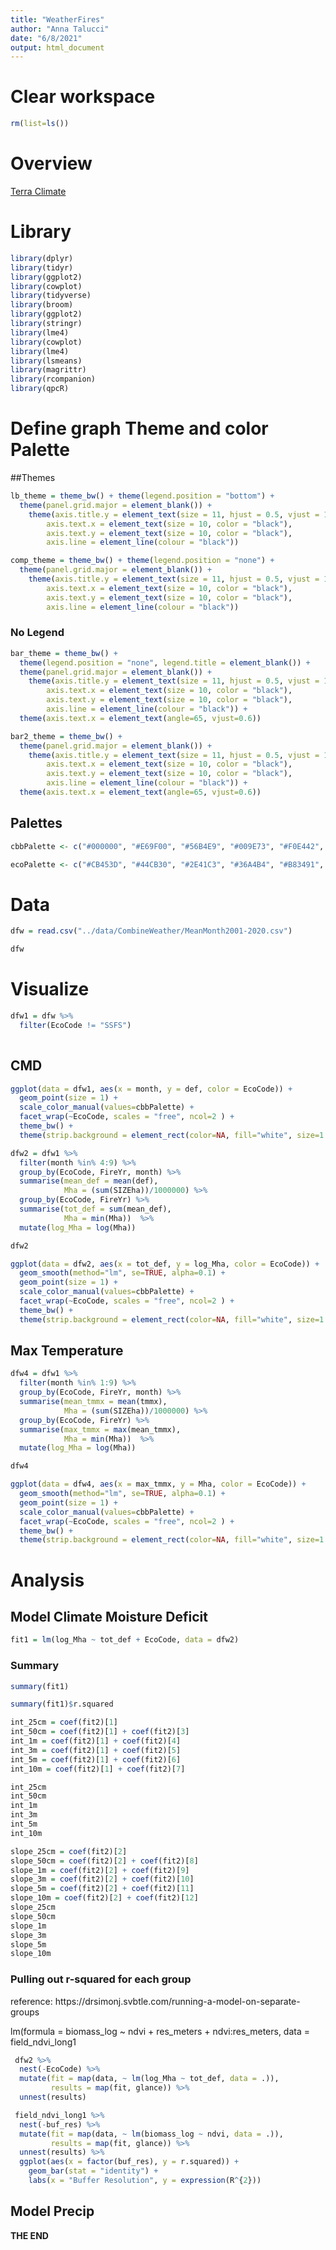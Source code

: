 ```yaml
---
title: "WeatherFires"
author: "Anna Talucci"
date: "6/8/2021"
output: html_document
---
```


# Clear workspace

```r
rm(list=ls()) 
```


# Overview
[Terra Climate](https://developers.google.com/earth-engine/datasets/catalog/IDAHO_EPSCOR_TERRACLIMATE#bands)

# Library
```r

library(dplyr)
library(tidyr)
library(ggplot2)
library(cowplot)
library(tidyverse)
library(broom)
library(ggplot2)
library(stringr)
library(lme4)
library(cowplot)
library(lme4)
library(lsmeans)
library(magrittr)
library(rcompanion)
library(qpcR)
```

# Define graph Theme and color Palette 

##Themes
```r
lb_theme = theme_bw() + theme(legend.position = "bottom") +  
  theme(panel.grid.major = element_blank()) +
    theme(axis.title.y = element_text(size = 11, hjust = 0.5, vjust = 1.1),
        axis.text.x = element_text(size = 10, color = "black"),
        axis.text.y = element_text(size = 10, color = "black"),
        axis.line = element_line(colour = "black"))
```

```r
comp_theme = theme_bw() + theme(legend.position = "none") +  
  theme(panel.grid.major = element_blank()) +
    theme(axis.title.y = element_text(size = 11, hjust = 0.5, vjust = 1.1),
        axis.text.x = element_text(size = 10, color = "black"),
        axis.text.y = element_text(size = 10, color = "black"),
        axis.line = element_line(colour = "black"))
```

### No Legend
```r
bar_theme = theme_bw() + 
  theme(legend.position = "none", legend.title = element_blank()) +
  theme(panel.grid.major = element_blank()) +
    theme(axis.title.y = element_text(size = 11, hjust = 0.5, vjust = 1.1),
        axis.text.x = element_text(size = 10, color = "black"),
        axis.text.y = element_text(size = 10, color = "black"),
        axis.line = element_line(colour = "black")) +
  theme(axis.text.x = element_text(angle=65, vjust=0.6)) 
```

```r
bar2_theme = theme_bw() + 
  theme(panel.grid.major = element_blank()) +
    theme(axis.title.y = element_text(size = 11, hjust = 0.5, vjust = 1.1),
        axis.text.x = element_text(size = 10, color = "black"),
        axis.text.y = element_text(size = 10, color = "black"),
        axis.line = element_line(colour = "black")) +
  theme(axis.text.x = element_text(angle=65, vjust=0.6)) 
```


## Palettes
```r
cbbPalette <- c("#000000", "#E69F00", "#56B4E9", "#009E73", "#F0E442", "#0072B2", "#D55E00", "#CC79A7")
```

```r
ecoPalette <- c("#CB453D", "#44CB30", "#2E41C3", "#36A4B4", "#B83491", "#B09C32", "#AE3D5F", "#2DC086", "#3261A1")
```




# Data 

```r
dfw = read.csv("../data/CombineWeather/MeanMonth2001-2020.csv") 
```

```r
dfw
```

# Visualize
```r
dfw1 = dfw %>% 
  filter(EcoCode != "SSFS") 
  
```


## CMD
```r
ggplot(data = dfw1, aes(x = month, y = def, color = EcoCode)) + 
  geom_point(size = 1) +
  scale_color_manual(values=cbbPalette) +
  facet_wrap(~EcoCode, scales = "free", ncol=2 ) +
  theme_bw() +
  theme(strip.background = element_rect(color=NA, fill="white", size=1.5, linetype="solid")) 

```

```r
dfw2 = dfw1 %>% 
  filter(month %in% 4:9) %>%
  group_by(EcoCode, FireYr, month) %>%
  summarise(mean_def = mean(def),
            Mha = (sum(SIZEha))/1000000) %>%
  group_by(EcoCode, FireYr) %>%
  summarise(tot_def = sum(mean_def),
            Mha = min(Mha))  %>%
  mutate(log_Mha = log(Mha))

dfw2
```

```r
ggplot(data = dfw2, aes(x = tot_def, y = log_Mha, color = EcoCode)) + 
  geom_smooth(method="lm", se=TRUE, alpha=0.1) +
  geom_point(size = 1) +
  scale_color_manual(values=cbbPalette) +
  facet_wrap(~EcoCode, scales = "free", ncol=2 ) +
  theme_bw() +
  theme(strip.background = element_rect(color=NA, fill="white", size=1.5, linetype="solid")) 

```


## Max Temperature


```r
dfw4 = dfw1 %>% 
  filter(month %in% 1:9) %>%
  group_by(EcoCode, FireYr, month) %>%
  summarise(mean_tmmx = mean(tmmx),
            Mha = (sum(SIZEha))/1000000) %>%
  group_by(EcoCode, FireYr) %>%
  summarise(max_tmmx = max(mean_tmmx),
            Mha = min(Mha))  %>%
  mutate(log_Mha = log(Mha))

dfw4
```

```r
ggplot(data = dfw4, aes(x = max_tmmx, y = Mha, color = EcoCode)) + 
  geom_smooth(method="lm", se=TRUE, alpha=0.1) +
  geom_point(size = 1) +
  scale_color_manual(values=cbbPalette) +
  facet_wrap(~EcoCode, scales = "free", ncol=2 ) +
  theme_bw() +
  theme(strip.background = element_rect(color=NA, fill="white", size=1.5, linetype="solid")) 

```


# Analysis
## Model Climate Moisture Deficit
```r
fit1 = lm(log_Mha ~ tot_def + EcoCode, data = dfw2)
```

### Summary
```r
summary(fit1)
```
```r
summary(fit1)$r.squared 
```
```r
int_25cm = coef(fit2)[1]
int_50cm = coef(fit2)[1] + coef(fit2)[3]
int_1m = coef(fit2)[1] + coef(fit2)[4]
int_3m = coef(fit2)[1] + coef(fit2)[5]
int_5m = coef(fit2)[1] + coef(fit2)[6]
int_10m = coef(fit2)[1] + coef(fit2)[7]

int_25cm
int_50cm
int_1m
int_3m
int_5m
int_10m

slope_25cm = coef(fit2)[2]
slope_50cm = coef(fit2)[2] + coef(fit2)[8]
slope_1m = coef(fit2)[2] + coef(fit2)[9]
slope_3m = coef(fit2)[2] + coef(fit2)[10]
slope_5m = coef(fit2)[2] + coef(fit2)[11]
slope_10m = coef(fit2)[2] + coef(fit2)[12]
slope_25cm
slope_50cm
slope_1m
slope_3m
slope_5m
slope_10m

```


### Pulling out r-squared for each group
reference: https://drsimonj.svbtle.com/running-a-model-on-separate-groups

lm(formula = biomass_log ~ ndvi + res_meters + ndvi:res_meters, 
    data = field_ndvi_long1
```r
 dfw2 %>% 
  nest(-EcoCode) %>% 
  mutate(fit = map(data, ~ lm(log_Mha ~ tot_def, data = .)),
         results = map(fit, glance)) %>% 
  unnest(results)
```

```r
 field_ndvi_long1 %>% 
  nest(-buf_res) %>% 
  mutate(fit = map(data, ~ lm(biomass_log ~ ndvi, data = .)),
         results = map(fit, glance)) %>% 
  unnest(results) %>% 
  ggplot(aes(x = factor(buf_res), y = r.squared)) +
    geom_bar(stat = "identity") +
    labs(x = "Buffer Resolution", y = expression(R^{2}))
```

## Model Precip


**THE END**